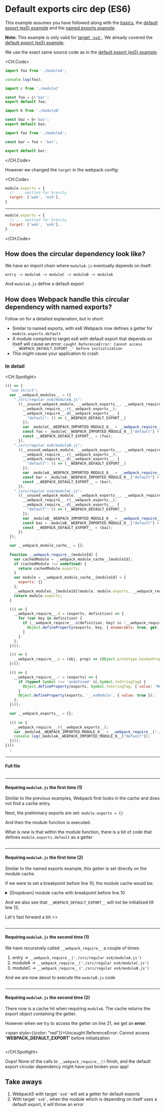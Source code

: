 # Default exports circ dep (ES6)

This example assumes you have followed along with the [basics](/), the [default export (es5) example](/default-export-circ-dep) and the [named exports example](/named-exports-circ-dep).

**Note:** This example is only valid for [target `'es6'`](https://webpack.js.org/configuration/target/). We already covered the [default export (es5) example](/default-export-circ-dep).

We use the exact same source code as in the [default export (es5) example](/default-export-circ-dep).

<CH.Code>
```javascript entry.js
import foo from './moduleA';

console.log(foo);
```

```javascript moduleA.js
import c from './moduleC'

const foo = c+'bar';
export default foo;
```

```javascript moduleC.js
import b from './moduleB'

const baz = b+'baz';
export default baz;
```

```javascript moduleB.js
import foo from './moduleA';

const bar = foo + 'bar';

export default bar;
```
</CH.Code>

However we changed the `target` in the webpack config:

<CH.Code>
```js regular/webpack.config.js
module.exports = {
  // ... omitted for brevity
  target: ['web', 'es5'],
}
```

---

```js regular es6/webpack.config.js
module.exports = {
  // ... omitted for brevity
  target: ['web', 'es6'],
}
```
</CH.Code>

## How does the circular dependency look like?

We have an import chain where `moduleA.js` eventually depends on itself:

```
entry -> moduleA -> moduleC -> moduleB -> moduleA
```

And `moduleA.js` define a default export

## How does Webpack handle this circular dependency with named exports?

Follow on for a detailed explanation, but in short:

* Similar to named exports, with es6 Webpack now defines a getter for `module.exports.default`
* A module compiled to target es6 with default export that depends on itself will cause an error: `caught ReferenceError: Cannot access '__WEBPACK_DEFAULT_EXPORT__' before initialization`
* This *might* cause your application to crash

### In detail

<CH.Spotlight>
```js dist/main.js
(() => {
  "use strict";
  var __webpack_modules__ = ({
    "./src/regular es6/moduleA.js":
      ((__unused_webpack_module, __webpack_exports__, __webpack_require__) => {
        __webpack_require__.r(__webpack_exports__);
        __webpack_require__.d(__webpack_exports__, {
          "default": () => (__WEBPACK_DEFAULT_EXPORT__)
        });
        var _moduleC__WEBPACK_IMPORTED_MODULE_0__ = __webpack_require__("./src/regular es6/moduleC.js");
        const foo = _moduleC__WEBPACK_IMPORTED_MODULE_0__["default"] + 'bar';
        const __WEBPACK_DEFAULT_EXPORT__ = (foo);
      }),
    "./src/regular es6/moduleB.js":
      ((__unused_webpack_module, __webpack_exports__, __webpack_require__) => {
        __webpack_require__.r(__webpack_exports__);
        __webpack_require__.d(__webpack_exports__, {
          "default": () => (__WEBPACK_DEFAULT_EXPORT__)
        });
        var _moduleA__WEBPACK_IMPORTED_MODULE_0__ = __webpack_require__("./src/regular es6/moduleA.js");
        const bar = _moduleA__WEBPACK_IMPORTED_MODULE_0__["default"] + 'bar';
        const __WEBPACK_DEFAULT_EXPORT__ = (bar);
      }),
    "./src/regular es6/moduleC.js":
      ((__unused_webpack_module, __webpack_exports__, __webpack_require__) => {
        __webpack_require__.r(__webpack_exports__);
        __webpack_require__.d(__webpack_exports__, {
          "default": () => (__WEBPACK_DEFAULT_EXPORT__)
        });
        var _moduleB__WEBPACK_IMPORTED_MODULE_0__ = __webpack_require__("./src/regular es6/moduleB.js");
        const baz = _moduleB__WEBPACK_IMPORTED_MODULE_0__["default"] + 'baz';
        const __WEBPACK_DEFAULT_EXPORT__ = (baz);
      })
  });

  var __webpack_module_cache__ = {};
  
  function __webpack_require__(moduleId) {
    var cachedModule = __webpack_module_cache__[moduleId];
    if (cachedModule !== undefined) {
      return cachedModule.exports;
    }
    var module = __webpack_module_cache__[moduleId] = {
      exports: {}
    };
    __webpack_modules__[moduleId](module, module.exports, __webpack_require__);
    return module.exports;
  }

  (() => {
    __webpack_require__.d = (exports, definition) => {
      for (var key in definition) {
        if (__webpack_require__.o(definition, key) && !__webpack_require__.o(exports, key)) {
          Object.defineProperty(exports, key, { enumerable: true, get: definition[key] });
        }
      }
    };
  })();

  (() => {
    __webpack_require__.o = (obj, prop) => (Object.prototype.hasOwnProperty.call(obj, prop))
  })();

  (() => {
    __webpack_require__.r = (exports) => {
      if (typeof Symbol !== 'undefined' && Symbol.toStringTag) {
        Object.defineProperty(exports, Symbol.toStringTag, { value: 'Module' });
      }
      Object.defineProperty(exports, '__esModule', { value: true });
    };
  })();

  var __webpack_exports__ = {};
  
  (() => {
    __webpack_require__.r(__webpack_exports__);
    var _moduleA__WEBPACK_IMPORTED_MODULE_0__ = __webpack_require__("./src/regular es6/moduleA.js");
    console.log(_moduleA__WEBPACK_IMPORTED_MODULE_0__["default"]);
  })();
})()
  ;
```

---

#### Full file

```js dist/main.js
```

---

#### Requiring `moduleA.js` the first time (1)

Similar to the previous examples, Webpack first looks in the cache and does not find a cache entry.

Next, the preliminary exports are set: `module.exports = {}`

And then the module function is executed.

What is *new* is that within the module function, there is a bit of code that defines `module.exports.default` as a getter

```js dist/main.js focus=7:9
```

---

#### Requiring `moduleA.js` the first time (2)

Similar to the named exports example, this getter is set directly on the module cache.

If we were to set a breakpoint before line 10, the module cache would be:

<details>
  <summary>[Dropdown] module cache with breakpoint before line 10</summary>
  
  ```js
  var __webpack_module_cache__ = {
    "./src/regular named export/moduleA.js": {
      exports: {
        default: function () { return __WEBPACK_DEFAULT_EXPORT__; },
      }
    }
  }
  ```
</details>

And we also see that `__WEBPACK_DEFAULT_EXPORT__` will not be initialized till line 12;

Let's fast forward a bit >>

```js dist/main.js focus=5,7:9,12 mark=5[34:52]
```

---

#### Requiring `moduleA.js` the second time (1)

We have recursively called `__webpack_require__` a couple of times:

1. entry -> `__webpack_require__('./src/regular es6/moduleA.js')`
2. moduleA -> `__webpack_require__('./src/regular es6/moduleC.js')`
3. moduleC -> `__webpack_require__('./src/regular es6/moduleB.js')`

And we are now about to execute the `moduleB.js` code

```js dist/main.js focus=15:23
```

---

#### Requiring `moduleA.js` the second time (2)

There now is a cache hit when requiring `moduleA`. The cache returns the export object containing the getter.

However when we try to access the getter on line 21, we get an **error**:

<span style={{color: "red"}}>Uncaught ReferenceError: Cannot access '__WEBPACK_DEFAULT_EXPORT__' before initialization</span>

```js dist/main.js focus=21
```

</CH.Spotlight>

Oops! None of the calls to `__webpack_require__()` finish, and the default export circular dependency might have just broken your app!

## Take aways

1. Webpack5 with target `'es6'` will set a getter for default exports
2. With target `'es6'`, when the module which is depending on itself uses a default export, it will throw an error
